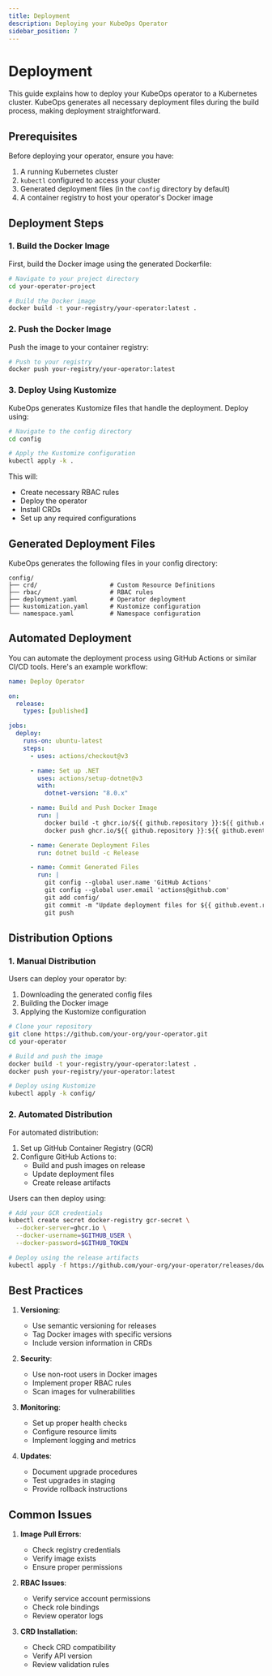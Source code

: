 ```yaml
---
title: Deployment
description: Deploying your KubeOps Operator
sidebar_position: 7
---
```


# Deployment

This guide explains how to deploy your KubeOps operator to a Kubernetes cluster. KubeOps generates all necessary deployment files during the build process, making deployment straightforward.

## Prerequisites

Before deploying your operator, ensure you have:

1. A running Kubernetes cluster
2. `kubectl` configured to access your cluster
3. Generated deployment files (in the `config` directory by default)
4. A container registry to host your operator's Docker image

## Deployment Steps

### 1. Build the Docker Image

First, build the Docker image using the generated Dockerfile:

```bash
# Navigate to your project directory
cd your-operator-project

# Build the Docker image
docker build -t your-registry/your-operator:latest .
```

### 2. Push the Docker Image

Push the image to your container registry:

```bash
# Push to your registry
docker push your-registry/your-operator:latest
```

### 3. Deploy Using Kustomize

KubeOps generates Kustomize files that handle the deployment. Deploy using:

```bash
# Navigate to the config directory
cd config

# Apply the Kustomize configuration
kubectl apply -k .
```

This will:

- Create necessary RBAC rules
- Deploy the operator
- Install CRDs
- Set up any required configurations

## Generated Deployment Files

KubeOps generates the following files in your config directory:

```
config/
├── crd/                    # Custom Resource Definitions
├── rbac/                   # RBAC rules
├── deployment.yaml         # Operator deployment
├── kustomization.yaml      # Kustomize configuration
└── namespace.yaml          # Namespace configuration
```

## Automated Deployment

You can automate the deployment process using GitHub Actions or similar CI/CD tools. Here's an example workflow:

```yaml
name: Deploy Operator

on:
  release:
    types: [published]

jobs:
  deploy:
    runs-on: ubuntu-latest
    steps:
      - uses: actions/checkout@v3

      - name: Set up .NET
        uses: actions/setup-dotnet@v3
        with:
          dotnet-version: "8.0.x"

      - name: Build and Push Docker Image
        run: |
          docker build -t ghcr.io/${{ github.repository }}:${{ github.event.release.tag_name }} .
          docker push ghcr.io/${{ github.repository }}:${{ github.event.release.tag_name }}

      - name: Generate Deployment Files
        run: dotnet build -c Release

      - name: Commit Generated Files
        run: |
          git config --global user.name 'GitHub Actions'
          git config --global user.email 'actions@github.com'
          git add config/
          git commit -m "Update deployment files for ${{ github.event.release.tag_name }}"
          git push
```

## Distribution Options

### 1. Manual Distribution

Users can deploy your operator by:

1. Downloading the generated config files
2. Building the Docker image
3. Applying the Kustomize configuration

```bash
# Clone your repository
git clone https://github.com/your-org/your-operator.git
cd your-operator

# Build and push the image
docker build -t your-registry/your-operator:latest .
docker push your-registry/your-operator:latest

# Deploy using Kustomize
kubectl apply -k config/
```

### 2. Automated Distribution

For automated distribution:

1. Set up GitHub Container Registry (GCR)
2. Configure GitHub Actions to:
   - Build and push images on release
   - Update deployment files
   - Create release artifacts

Users can then deploy using:

```bash
# Add your GCR credentials
kubectl create secret docker-registry gcr-secret \
  --docker-server=ghcr.io \
  --docker-username=$GITHUB_USER \
  --docker-password=$GITHUB_TOKEN

# Deploy using the release artifacts
kubectl apply -f https://github.com/your-org/your-operator/releases/download/v1.0.0/config.tar.gz
```

## Best Practices

1. **Versioning**:

   - Use semantic versioning for releases
   - Tag Docker images with specific versions
   - Include version information in CRDs

2. **Security**:

   - Use non-root users in Docker images
   - Implement proper RBAC rules
   - Scan images for vulnerabilities

3. **Monitoring**:

   - Set up proper health checks
   - Configure resource limits
   - Implement logging and metrics

4. **Updates**:
   - Document upgrade procedures
   - Test upgrades in staging
   - Provide rollback instructions

## Common Issues

1. **Image Pull Errors**:

   - Check registry credentials
   - Verify image exists
   - Ensure proper permissions

2. **RBAC Issues**:

   - Verify service account permissions
   - Check role bindings
   - Review operator logs

3. **CRD Installation**:
   - Check CRD compatibility
   - Verify API version
   - Review validation rules
